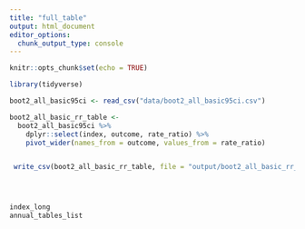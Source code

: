 ```yaml
---
title: "full_table"
output: html_document
editor_options: 
  chunk_output_type: console
---
```


```r
knitr::opts_chunk$set(echo = TRUE)

library(tidyverse)

```



```r

boot2_all_basic95ci <- read_csv("data/boot2_all_basic95ci.csv")

```


```r


boot2_all_basic_rr_table <-
  boot2_all_basic95ci %>%
    dplyr::select(index, outcome, rate_ratio) %>% 
    pivot_wider(names_from = outcome, values_from = rate_ratio)


 write_csv(boot2_all_basic_rr_table, file = "output/boot2_all_basic_rr_table.csv")





```


```r

index_long
annual_tables_list
```

